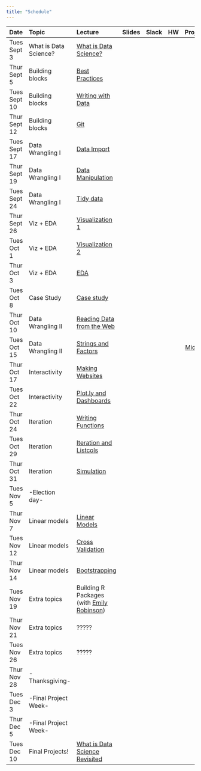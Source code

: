 ```yaml
---
title: "Schedule"
---
```


| Date          | Topic                 | Lecture                                                                      | Slides                                                                           |  Slack                                                                                         | HW                                                         |                        Projects |
|:------------- |:--------------------- |:-----------------------------------------------------------------------------|:--------------------------------------------------------------------------------:|:----------------------------------------------------------------------------------------------:|:----------------------------------------------------------:| -------------------------------:|
| Tues Sept 3   | What is Data Science? | [What is Data Science?](what_is_ds_i.html)                                   | [<i class="fas fa-desktop fa-lg"></i>](slides/what_is_data_science_i.pdf)        | [<i class="fab fa-slack fa-lg"></i>](link)                                                     | [<i class="far fa-file-code fa-lg"></i>](homework_0.html)  |                                 |   
| Thur Sept 5   | Building blocks       | [Best Practices](best_practices.html)                                        | [<i class="fas fa-desktop fa-lg"></i>](slides/best_practices.pdf)                | [<i class="fab fa-slack fa-lg"></i>](https://p8105-fall2018.slack.com/messages/CCATLJG67)      |                                                            |                                 |
| Tues Sept 10  | Building blocks       | [Writing with Data](writing_with_data.html)                                  | [<i class="fas fa-desktop fa-lg"></i>](slides/writing_with_data.pdf)             | [<i class="fab fa-slack fa-lg"></i>](https://p8105-fall2018.slack.com/messages/CCATLJG67)      |                                                            |                                 |
| Thur Sept 12  | Building blocks       | [Git](git.html)                                                              | [<i class="fas fa-desktop fa-lg"></i>](slides/git.pdf)                           | [<i class="fab fa-slack fa-lg"></i>](https://p8105-fall2018.slack.com/messages/CCATLJG67)      | [<i class="far fa-file-code fa-lg"></i>](homework_1.html)  |                                 |   
| Tues Sept 17  | Data Wrangling I      | [Data Import](data_import.html)                                              | [<i class="fas fa-desktop fa-lg"></i>](slides/data_import.pdf)                   | [<i class="fab fa-slack fa-lg"></i>](https://p8105-fall2018.slack.com/messages/CCAEZLU49)      |                                                            |                                 |
| Thur Sept 19  | Data Wrangling I      | [Data Manipulation](data_manipulation.html)                                  | [<i class="fas fa-desktop fa-lg"></i>](slides/data_manipulation.pdf)             | [<i class="fab fa-slack fa-lg"></i>](https://p8105-fall2018.slack.com/messages/CCAEZLU49)      |                                                            |                                 |
| Tues Sept 24  | Data Wrangling I      | [Tidy data](tidy_data.html)                                                  | [<i class="fas fa-desktop fa-lg"></i>](slides/tidy_data.pdf)                     | [<i class="fab fa-slack fa-lg"></i>](https://p8105-fall2018.slack.com/messages/CCAEZLU49)      | [<i class="far fa-file-code fa-lg"></i>](homework_2.html)  |                                 |   
| Thur Sept 26  | Viz + EDA             | [Visualization 1](visualization_pt1.html)                                    | [<i class="fas fa-desktop fa-lg"></i>](slides/visualization.pdf)                 | [<i class="fab fa-slack fa-lg"></i>](https://p8105-fall2018.slack.com/messages/CCCBZPUVC)      |                                                            |                                 |
| Tues Oct 1    | Viz + EDA             | [Visualization 2](visualization_pt2.html)                                    | [<i class="fas fa-desktop fa-lg"></i>](slides/visualization.pdf)                 | [<i class="fab fa-slack fa-lg"></i>](https://p8105-fall2018.slack.com/messages/CCCBZPUVC)      |                                                            |                                 |
| Thur Oct 3    | Viz + EDA             | [EDA](exploratory_analysis.html)                                             | [<i class="fas fa-desktop fa-lg"></i>](slides/exploratory_analysis.pdf)          | [<i class="fab fa-slack fa-lg"></i>](https://p8105-fall2018.slack.com/messages/CCCBZPUVC)      | [<i class="far fa-file-code fa-lg"></i>](homework_3.html)  |                                 |   
| Tues Oct 8    | Case Study            | [Case study](what_is_ds_ii.html)                                             | [<i class="fas fa-desktop fa-lg"></i>](slides/what_is_data_science_ii.pdf)       | [<i class="fab fa-slack fa-lg"></i>](https://p8105-fall2018.slack.com/messages/CDA08BPC7)      |                                                            |                                 |
| Thur Oct 10   | Data Wrangling II     | [Reading Data from the Web](reading_data_from_the_web.html)                  | [<i class="fas fa-desktop fa-lg"></i>](slides/reading_data_from_the_web.pdf)     | [<i class="fab fa-slack fa-lg"></i>](https://p8105-fall2018.slack.com/messages/CCC345PM5)      |                                                            |                                 |
| Tues Oct 15   | Data Wrangling II     | [Strings and Factors](strings_and_factors.html)                              | [<i class="fas fa-desktop fa-lg"></i>](slides/strings_and_factors.pdf)           | [<i class="fab fa-slack fa-lg"></i>](https://p8105-fall2018.slack.com/messages/CCC345PM5)      |                                                            | [Midterm](midterm_project.html) |
| Thur Oct 17   | Interactivity         | [Making Websites](making_websites.html)                                      | [<i class="fas fa-desktop fa-lg"></i>](slides/making_websites.pdf)               | [<i class="fab fa-slack fa-lg"></i>](https://p8105-fall2018.slack.com/messages/CCATLNVUK)      |                                                            |                                 |
| Tues Oct 22   | Interactivity         | [Plot.ly and Dashboards](plotly_and_dashboards.html)                         | [<i class="fas fa-desktop fa-lg"></i>](slides/plotly_and_dashboards.pdf)         | [<i class="fab fa-slack fa-lg"></i>](https://p8105-fall2018.slack.com/messages/CCATLNVUK)      | [<i class="far fa-file-code fa-lg"></i>](homework_4.html)  | [Final](final_project.html)     |
| Thur Oct 24   | Iteration             | [Writing Functions](writing_functions.html)                                  | [<i class="fas fa-desktop fa-lg"></i>](slides/writing_functions.pdf)             | [<i class="fab fa-slack fa-lg"></i>](https://p8105-fall2018.slack.com/messages/CCAAE7XDW)      |                                                            |                                 |
| Tues Oct 29   | Iteration             | [Iteration and Listcols](iteration_and_listcols.html)                        | [<i class="fas fa-desktop fa-lg"></i>](slides/iteration_and_listcols.pdf)        | [<i class="fab fa-slack fa-lg"></i>](https://p8105-fall2018.slack.com/messages/CCAAE7XDW)      |                                                            |                                 |
| Thur Oct 31   | Iteration             | [Simulation](simulation.html)                                                | [<i class="fas fa-desktop fa-lg"></i>](slides/simulation.pdf)                    | [<i class="fab fa-slack fa-lg"></i>](https://p8105-fall2018.slack.com/messages/CCAAE7XDW)      | [<i class="far fa-file-code fa-lg"></i>](homework_5.html)  |                                 |
| Tues Nov 5    | -Election day-        |                                                                              |                                                                                  |                                                                                                |                                                            |                                 |
| Thur Nov 7    | Linear models         | [Linear Models](linear_models.html)                                          | [<i class="fas fa-desktop fa-lg"></i>](slides/linear_models.pdf)                 | [<i class="fab fa-slack fa-lg"></i>](https://p8105-fall2018.slack.com/messages/CCAAE9AAU)      |                                                            |                                 |
| Tues Nov 12   | Linear models         | [Cross Validation](cross_validation.html)                                    | [<i class="fas fa-desktop fa-lg"></i>](slides/cross_validation.pdf)              | [<i class="fab fa-slack fa-lg"></i>](https://p8105-fall2018.slack.com/messages/CCAAE9AAU)      |                                                            |                                 |
| Thur Nov 14   | Linear models         | [Bootstrapping](bootstrapping.html)                                          | [<i class="fas fa-desktop fa-lg"></i>](slides/bootstrapping.pdf)                 | [<i class="fab fa-slack fa-lg"></i>](https://p8105-fall2018.slack.com/messages/CCAAE9AAU)      | [<i class="far fa-file-code fa-lg"></i>](homework_6.html)  |                                 |
| Tues Nov 19   | Extra topics          | Building R Packages (with [Emily Robinson](https://twitter.com/robinson_es)) |                                                                                  | [<i class="fab fa-slack fa-lg"></i>](https://p8105-fall2018.slack.com/messages/CEC9L1JKV)      |                                                            |                                 |
| Thur Nov 21   | Extra topics          | ?????                                                                        |                                                                                  | [<i class="fab fa-slack fa-lg"></i>](https://p8105-fall2018.slack.com/messages/CEC9L1JKV)      |                                                            |                                 |
| Tues Nov 26   | Extra topics          | ?????                                                                        |                                                                                  |                                                                                                |                                                            |                                 |
| Thur Nov 28   | -Thanksgiving-        |                                                                              |                                                                                  |                                                                                                |                                                            |                                 |
| Tues Dec 3    | -Final Project Week-  |                                                                              |                                                                                  |                                                                                                |                                                            |                                 |
| Thur Dec 5    | -Final Project Week-  |                                                                              |                                                                                  |                                                                                                |                                                            |                                 |
| Tues Dec 10   | Final Projects!       | [What is Data Science Revisited](what_is_ds_iii.html)                        | [<i class="fas fa-desktop fa-lg"></i>](slides/what_is_data_science_iii.pdf)      |                                                                                                |                                                            |                                 |

